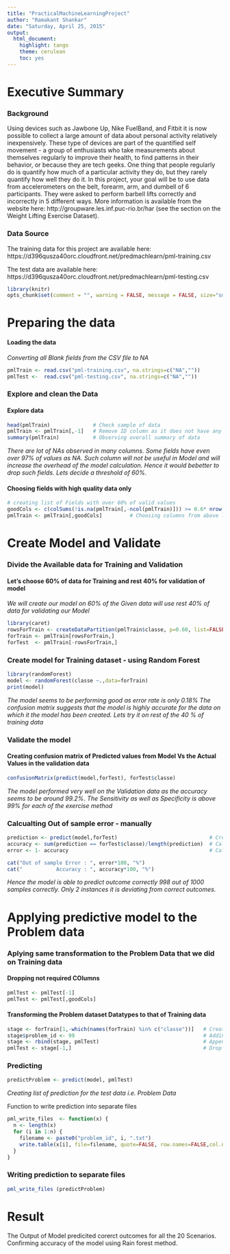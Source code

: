 ```yaml
---
title: "PracticalMachineLearningProject"
author: "Ramakant Shankar"
date: "Saturday, April 25, 2015"
output:
  html_document:
    highlight: tango
    theme: cerulean
    toc: yes
---
```


# Executive Summary
### Background
Using devices such as Jawbone Up, Nike FuelBand, and Fitbit it is now possible to collect a large amount of data about personal activity relatively inexpensively. These type of devices are part of the quantified self movement - a group of enthusiasts who take measurements about themselves regularly to improve their health, to find patterns in their behavior, or because they are tech geeks. One thing that people regularly do is quantify how much of a particular activity they do, but they rarely quantify how well they do it. In this project, your goal will be to use data from accelerometers on the belt, forearm, arm, and dumbell of 6 participants. They were asked to perform barbell lifts correctly and incorrectly in 5 different ways. More information is available from the website here: http://groupware.les.inf.puc-rio.br/har (see the section on the Weight Lifting Exercise Dataset). 

### Data Source 

The training data for this project are available here: 
  https://d396qusza40orc.cloudfront.net/predmachlearn/pml-training.csv

The test data are available here: 
  https://d396qusza40orc.cloudfront.net/predmachlearn/pml-testing.csv


```r
library(knitr)
opts_chunk$set(comment = "", warning = FALSE, message = FALSE, size="small")
```

# Preparing the data
#### Loading the data
*Converting all Blank fields from the CSV file to NA*
```r
pmlTrain <- read.csv("pml-training.csv", na.strings=c("NA",""))
pmlTest <-  read.csv("pml-testing.csv", na.strings=c("NA",""))

```

### Explore and clean the Data

#### Explore data
```r
head(pmlTrain)              # Check sample of data
pmlTrain <- pmlTrain[,-1]   # Remove ID column as it does not have any info for prediction
summary(pmlTrain)           # Observing overall summary of data

```
*There are lot of NAs observed in many columns. Some fields have even over 97% of values as NA. Such column will not be useful in Model and will increase the overhead of the model calculation. Hence it would bebetter to drop such fields. Lets decide a threshold of 60%. *

#### Choosing fields with high quality data only
```r
# creating list of Fields with over 60% of valid values
goodCols <- c(colSums(!is.na(pmlTrain[,-ncol(pmlTrain)])) >= 0.6* nrow(pmlTrain))   
pmlTrain <- pmlTrain[,goodCols]         # Choosing columns from above list
```

# Create Model and Validate
### Divide the Available data for Training and Validation 
#### Let's choose 60% of data for Training and rest 40% for validation of model
*We will create our model on 60% of the Given data will use rest 40% of data for validating our Model*
```r
library(caret)
rowsForTrain <- createDataPartition(pmlTrain$classe, p=0.60, list=FALSE)
forTrain <- pmlTrain[rowsForTrain,]
forTest  <- pmlTrain[-rowsForTrain,]
```

### Create model for Training dataset - using Random Forest
```r
library(randomForest)
model <- randomForest(classe ~.,data=forTrain)
print(model)
```
*The model seems to be performing good as error rate is only 0.18%*
*The confusion matrix suggests that the model is highly accurate for the data on which it the model has been created. Lets try it on rest of the 40 % of training data*

### Validate the model
#### Creating confusion matrix of Predicted values from Model Vs the Actual Values in the validation data
```r
confusionMatrix(predict(model,forTest), forTest$classe)

```
*The model performed very well on the Validation data as the accuracy seems to be around 99.2%. The Sensitivity as well as Specificity is above 99% for each of the exercise method*

### Calcualting Out of sample error - manually
```r
prediction <- predict(model,forTest)                              # Creating list of predictions
accuracy <- sum(prediction == forTest$classe)/length(prediction)  # Calculate Accuracy 
error <- 1- accuracy                                              # Calculate error

```

```r
cat("Out of sample Error : ", error*100, "%")
cat("           Accuracy : ", accuracy*100, "%")
```
*Hence the model is able to predict outcome correctly 998 out of 1000 samples correctly. Only 2 instances it is deviating from correct outcomes.*

# Applying predictive model to the Problem data
### Aplying same transformation to the Problem Data that we did on Training data
#### Dropping not required COlumns
```r
pmlTest <- pmlTest[-1]
pmlTest <- pmlTest[,goodCols]

```
#### Transforming the Problem dataset Datatypes to that of Training data

```r
stage <- forTrain[1,-which(names(forTrain) %in% c("classe"))]   # Create new dataset skipping the "classe" column, taking only 1st row
stage$problem_id <- 99                                          # Adding new field similar to thaty of in test dataset
stage <- rbind(stage, pmlTest)                                  # Appending test data set to Stage date - It would transform the Class
pmlTest <- stage[-1,]                                           # Drop the additional column from the Stage data

```

### Predicting
```r
predictProblem <- predict(model, pmlTest)
```
*Creating list of prediction for the test data i.e. Problem Data*

Function to write prediction into separate files
```r
pml_write_files  <- function(x) {
  n <- length(x)
  for (i in 1:n) {
    filename <- paste0("problem_id", i, ".txt")
    write.table(x[i], file=filename, quote=FALSE, row.names=FALSE,col.names=FALSE)
  }
}

```

### Writing prediction to separate files
```r
pml_write_files (predictProblem)
```

# Result
The Output of Model predicited corerct outcomes for all the 20 Scenarios. Confirming accuracy of the model using Rain forest method. 





